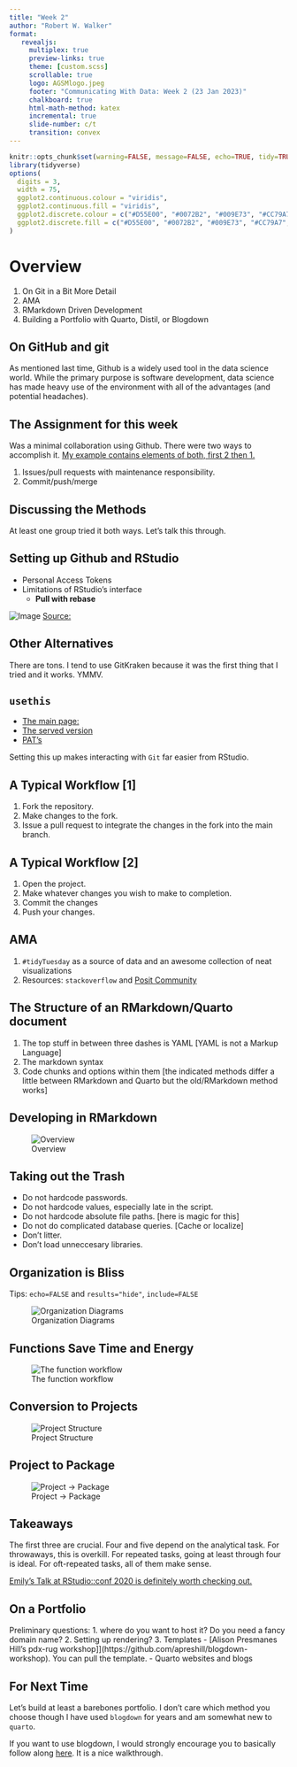 ```yaml
---
title: "Week 2"
author: "Robert W. Walker"
format: 
   revealjs:
     multiplex: true
     preview-links: true
     theme: [custom.scss]
     scrollable: true
     logo: AGSMlogo.jpeg
     footer: "Communicating With Data: Week 2 (23 Jan 2023)"
     chalkboard: true
     html-math-method: katex
     incremental: true
     slide-number: c/t
     transition: convex
---
```


```r
knitr::opts_chunk$set(warning=FALSE, message=FALSE, echo=TRUE, tidy=TRUE, comment=NA, prompt=FALSE, fig.height=6, fig.width=6.5, fig.retina = 3, dev = 'svg', eval=TRUE)
library(tidyverse)
options(
  digits = 3,
  width = 75,
  ggplot2.continuous.colour = "viridis",
  ggplot2.continuous.fill = "viridis",
  ggplot2.discrete.colour = c("#D55E00", "#0072B2", "#009E73", "#CC79A7", "#E69F00", "#56B4E9", "#F0E442"),
  ggplot2.discrete.fill = c("#D55E00", "#0072B2", "#009E73", "#CC79A7", "#E69F00", "#56B4E9", "#F0E442")
)
```

# Overview

1. On Git in a Bit More Detail
2. AMA
3. RMarkdown Driven Development
4. Building a Portfolio with Quarto, Distil, or Blogdown


## On GitHub and git

As mentioned last time, Github is a widely used tool in the data science world.  While the primary purpose is software development, data science has made heavy use of the environment with all of the advantages (and potential headaches).

## The Assignment for this week

Was a minimal collaboration using Github.  There were two ways to accomplish it.  [My example contains elements of both, first 2 then 1.](https://github.com/RW-Squared/CWDHW/commits/main)

1. Issues/pull requests with maintenance responsibility.  
2. Commit/push/merge

## Discussing the Methods

At least one group tried it both ways.  Let's talk this through.

## Setting up Github and RStudio

- Personal Access Tokens
- Limitations of RStudio's interface
   - **Pull with rebase**
   
![Image](./img/Screenshot 2023-01-23 at 12.32.04 PM.png)
[Source:](https://www.atlassian.com/git/tutorials/rewriting-history/git-rebase)

## Other Alternatives

There are tons.  I tend to use GitKraken because it was the first thing that I tried and it works.  YMMV.

## `usethis`

- [The main page:](https://github.com/r-lib/usethis)
- [The served version](https://usethis.r-lib.org/index.html)
- [PAT's](https://usethis.r-lib.org/reference/github-token.html)

Setting this up makes interacting with `Git` far easier from RStudio.

## A Typical Workflow [1]

1. Fork the repository.
2. Make changes to the fork.
3. Issue a pull request to integrate the changes in the fork into the main branch.

## A Typical Workflow [2]

1. Open the project.
2. Make whatever changes you wish to make to completion.
3. Commit the changes
4. Push your changes.

## AMA

1. `#tidyTuesday` as a source of data and an awesome collection of neat visualizations
2. Resources: `stackoverflow` and [Posit Community](https://community.rstudio.com/)

## The Structure of an RMarkdown/Quarto document

1. The top stuff in between three dashes is YAML [YAML is not a Markup Language]
2. The markdown syntax
3. Code chunks and options within them [the indicated methods differ a little between RMarkdown and Quarto but the old/RMarkdown method works]

## Developing in RMarkdown

![Overview](./img/Screenshot 2023-01-23 at 2.19.22 PM.png)

## Taking out the Trash

- Do not hardcode passwords.
- Do not hardcode values, especially late in the script.
- Do not hardcode absolute file paths. [here is magic for this]
- Do not do complicated database queries. [Cache or localize]
- Don’t litter.
- Don’t load unneccesary libraries.

## Organization is Bliss

Tips: `echo=FALSE` and `results="hide"`, `include=FALSE`

![Organization Diagrams](./img/Screenshot 2023-01-23 at 2.24.25 PM.png)

## Functions Save Time and Energy

![The function workflow](./img/Screenshot 2023-01-23 at 2.26.38 PM.png)

## Conversion to Projects

![Project Structure](./img/Screenshot 2023-01-23 at 2.28.55 PM.png)

## Project to Package

![Project -> Package](./img/Screenshot 2023-01-23 at 2.29.46 PM.png)

## Takeaways

The first three are crucial.  Four and five depend on the analytical task.  For throwaways, this is overkill.  For repeated tasks, going at least through four is ideal.  For oft-repeated tasks, all of them make sense.

[Emily's Talk at RStudio::conf 2020 is definitely worth checking out.](https://resources.rstudio.com/rstudio-conf-2020/rmarkdown-driven-development-emily-riederer)

## On a Portfolio

Preliminary questions: 
1. where do you want to host it?  Do you need a fancy domain name?
2. Setting up rendering?
3. Templates
    - [Alison Presmanes Hill's pdx-rug workshop]](https://github.com/apreshill/blogdown-workshop). You can pull the template.
    - Quarto websites and blogs

## For Next Time

Let's build at least a barebones portfolio.  I don't care which method you choose though I have used `blogdown` for years and am somewhat new to `quarto`.

If you want to use blogdown, I would strongly encourage you to basically follow along [here](https://www.apreshill.com/slides/blogdown-workshop-slides.html).  It is a nice walkthrough.